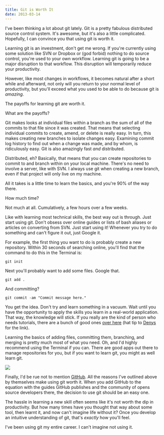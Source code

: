 ```yaml
---
title: Git is Worth It
date: 2013-03-14
---
```



I've been thinking a lot about git lately. Git is a pretty fabulous distributed source control system. It's awesome, but it's also a little complicated. Hopefully, I can convince you that using git is worth it.

Learning git is an investment, don't get me wrong. If you're currently using some solution like SVN or Dropbox or (god forbid) nothing to do source control, you're used to your own workflow. Learning git is going to be a major disruption to that workflow. This disruption will temporarily reduce your productivity.

However, like most changes in workflows, it becomes natural after a short while and afterward, not only will you return to your normal level of productivity, but you'll exceed what you used to be able to do because git is _amazing_.

The payoffs for learning git are worth it.

What are the payoffs?

Git makes looks at individual files within a branch as the sum of all of the commits to that file since it was created. That means that selecting individual commits to create, amend, or delete is really easy. In turn, this makes creating new branches to isolate changes easy. Examining commit log history to find out when a change was made, and by whom, is ridiculously easy. Git is also amazingly fast _and_ distributed.

Distributed, eh? Basically, that means that you can create repositories to commit to and branch within on your local machine. There's no need to involve a server, like with SVN. I always use git when creating a new branch, even if that project will only live on my machine.

All it takes is a little time to learn the basics, and you're 90% of the way there.

How much time?

Not much at all. Cumulatively, a few hours over a few weeks.

Like with learning most technical skills, the best way out is through. Just start using git. Don't obsess over online guides or lists of bash aliases or articles on converting from SVN. Just start using it! Whenever you try to do something and can't figure it out, just Google it.

For example, the first thing you want to do is probably create a new repository. Within 30 seconds of searching online, you'll find that the command to do this in the Terminal is:

```
git init
```

Next you'll probably want to add some files. Google that.

```
git add .
```

And committing?

```
git commit -am "Commit message here."
```

You get the idea. Don't try and learn something in a vacuum. Wait until you have the opportunity to apply the skills you learn in a real-world application. That way, the knowledge will stick. If you really are the kind of person who needs tutorials, there are a bunch of good ones [over here](http://sixrevisions.com/resources/git-tutorials-beginners/) (hat tip to [Denys](https://twitter.com/greenden) for the link).

Learning the basics of adding files, committing them, branching, and merging is pretty much most of what you need. Oh, and I'd highly recommend using the Terminal if you can. There are good apps out there to manage repositories for you, but if you want to learn git, you might as well learn git.

 ![](./56C4CDA339D049EE87411775232D33CF.jpg)

Finally, I'd be rue not to mention [GitHub](http://github.com). All the reasons I've outlined above by themselves make using git worth it. When you add GitHub to the equation with the guides GitHub publishes and the community of opens source developers there, the decision to use git should be an easy one.

The hassle in learning a new skill often seems like it's not worth the dip in productivity. But how many times have you thought that way about some tool, then learnt it, and now can't imagine life without it? Once you develop an intuitive understanding of git, that's _exactly_ how you'll feel.

I've been using git my entire career. I can't imagine not using it.


  